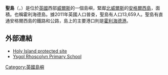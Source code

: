 {{unreferenced|time=2015-03-20T01:17:57+00:00}}
{{Infobox islands
| name             = 聖島
| image_name       = Angleseymôncloseup.png
| image_caption    = A map showing the Isle of Anglesey and Holy Island
| image_size       = 
| map = United Kingdom
| map_caption = 
| native_name      = ''Ynys Gybi''
| native_name_link = Welsh (language)
| nickname         = 
| location         = [[愛爾蘭海|愛爾蘭海]]
| coordinates      = {{coord|53|17|N|4|37|W|region:GB_type:isle|display=inline,title}}
| archipelago      = [[不列顛群島|不列顛群島]]
| total_islands    = 
| major_islands    = 
| area_sqmi        = 15.22
| length_km        = 12.3
| width_km         = 5.6
| highest_mount    = 霍利黑德山
| elevation_m      = 220
| country          = 威爾斯
| country_admin_divisions_title     = 郡
| country_admin_divisions           = [[安格尔西岛|安格尔西岛]]
| country_admin_divisions_title_1   = 
| country_admin_divisions_1         = 
| country_admin_divisions_title_2   = 
| country_admin_divisions_2         = 
| country_largest_city              = [[Holyhead|Holyhead]]
| country_largest_city_population   = 11,237
| population       = 13,659
| population_as_of = 2011
| density_km2      = 346
| ethnic_groups    = [[威爾斯人|威爾斯人]]
| additional_info  =
}}
'''聖島'''（{{lang-en|Holy Island}}，{{lang-cy|Ynys Gybi}}）是位於[[英國|英國]]西部[[威爾斯|威爾斯]]的一個島嶼，緊鄰[[北威爾斯|北威爾斯]]的[[安格爾西島|安格爾西島]]，面積{{convert|15.22|sqmi|km2|1|abbr=on}}。也稱霍利海德島。據2011年英國人口普查，聖島有人口13,659人。聖島有直通安格爾西島的鐵路和公路，島上的主要港口則是[[霍利海德港|霍利海德港]]。

==外部連結==
*[http://www.jncc.gov.uk/protectedsites/SACselection/sac.asp?EUCode=UK0013046 Holy Island protected site] {{Wayback|url=http://www.jncc.gov.uk/protectedsites/SACselection/sac.asp?EUCode=UK0013046 |date=20101013172219 }}
*[https://web.archive.org/web/20160304092817/http://www.rhoscolyn.anglesey.sch.uk/ Ysgol Rhoscolyn Primary School]

[[Category:英國島嶼|Category:英國島嶼]]